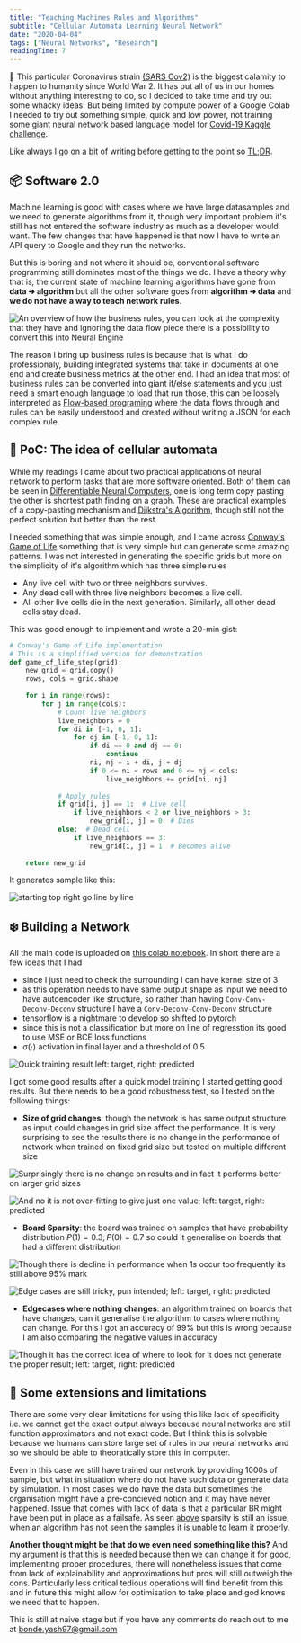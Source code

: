 ```yaml
---
title: "Teaching Machines Rules and Algorithms"
subtitle: "Cellular Automata Learning Neural Network"
date: "2020-04-04"
tags: ["Neural Networks", "Research"]
readingTime: 7
---
```


🦠 This particular Coronavirus strain [(SARS Cov2)](https://en.wikipedia.org/wiki/Severe_acute_respiratory_syndrome_coronavirus_2) is the biggest calamity to happen to humanity since World War 2. It has put all of us in our homes without anything interesting to do, so I decided to take time and try out some whacky ideas. But being limited by compute power of a Google Colab I needed to try out something simple, quick and low power, not training some giant neural network based language model for [Covid-19 Kaggle challenge](https://www.kaggle.com/allen-institute-for-ai/CORD-19-research-challenge).

Like always I go on a bit of writing before getting to the point so [TL;DR](#cellular-automata).

## 📦 Software 2.0

Machine learning is good with cases where we have large datasamples and we need to generate algorithms from it, though very important problem it's still has not entered the software industry as much as a developer would want. The few changes that have happened is that now I have to write an API query to Google and they run the networks.

But this is boring and not where it should be, conventional software programming still dominates most of the things we do. I have a theory why that is, the current state of machine learning algorithms have gone from **data ➜ algorithm** but all the other software goes from **algorithm ➜ data** and **we do not have a way to teach network rules**.

![An overview of how the business rules, you can look at the complexity that they have and ignoring the data flow piece there is a possibility to convert this into Neural Engine](https://www.researchgate.net/profile/Rainer_Endl/publication/225116605/figure/fig1/AS:671510029144090@1537111875988/Business-rules-as-integration-layers.png)

The reason I bring up business rules is because that is what I do professionaly, building integrated systems that take in documents at one end and create business metrics at the other end. I had an idea that most of business rules can be converted into giant if/else statements and you just need a smart enough language to load that run those, this can be loosely interpreted as [Flow-based programing](https://jpaulm.github.io/fbp/) where the data flows through and rules can be easily understood and created without writing a JSON for each complex rule.

## 🤖 PoC: The idea of cellular automata

While my readings I came about two practical applications of neural network to perform tasks that are more software oriented. Both of them can be seen in [Differentiable Neural Computers](https://deepmind.com/blog/article/differentiable-neural-computers), one is long term copy pasting the other is shortest path finding on a graph. These are practical examples of a copy-pasting mechanism and [Dijkstra's Algorithm](https://en.wikipedia.org/wiki/Dijkstra%27s_algorithm), though still not the perfect solution but better than the rest.

I needed something that was simple enough, and I came across [Conway's Game of Life](https://en.wikipedia.org/wiki/Conway%27s_Game_of_Life) something that is very simple but can generate some amazing patterns. I was not interested in generating the specific grids but more on the simplicity of it's algorithm which has three simple rules

- Any live cell with two or three neighbors survives.
- Any dead cell with three live neighbors becomes a live cell.
- All other live cells die in the next generation. Similarly, all other dead cells stay dead.

This was good enough to implement and wrote a 20-min gist:

```python
# Conway's Game of Life implementation
# This is a simplified version for demonstration
def game_of_life_step(grid):
    new_grid = grid.copy()
    rows, cols = grid.shape
    
    for i in range(rows):
        for j in range(cols):
            # Count live neighbors
            live_neighbors = 0
            for di in [-1, 0, 1]:
                for dj in [-1, 0, 1]:
                    if di == 0 and dj == 0:
                        continue
                    ni, nj = i + di, j + dj
                    if 0 <= ni < rows and 0 <= nj < cols:
                        live_neighbors += grid[ni, nj]
            
            # Apply rules
            if grid[i, j] == 1:  # Live cell
                if live_neighbors < 2 or live_neighbors > 3:
                    new_grid[i, j] = 0  # Dies
            else:  # Dead cell
                if live_neighbors == 3:
                    new_grid[i, j] = 1  # Becomes alive
    
    return new_grid
```

It generates sample like this:

![starting top right go line by line](https://ndotovhaihcfvwintgpc.supabase.co/storage/v1/object/public/yashbonde/old/CA_0.png)

## ❄️ Building a Network

All the main code is uploaded on [this colab notebook](https://colab.research.google.com/drive/1-Sw3jxWj4KOrZXBmCuKENUhuVr-hiSfT). In short there are a few ideas that I had

- since I just need to check the surrounding I can have kernel size of $3$
- as this operation needs to have same output shape as input we need to have autoencoder like structure, so rather than having `Conv-Conv-Deconv-Deconv` structure I have a `Conv-Deconv-Conv-Deconv` structure
- tensorflow is a nightmare to develop so shifted to pytorch
- since this is not a classification but more on line of regresstion its good to use MSE or BCE loss functions
- $\sigma(\cdot)$ activation in final layer and a threshold of $0.5$

![Quick training result left: target, right: predicted](https://ndotovhaihcfvwintgpc.supabase.co/storage/v1/object/public/yashbonde/old/CA_1.png)

I got some good results after a quick model training I started getting good results. But there needs to be a good robustness test, so I tested on the following things:

- **Size of grid changes**: though the network is has same output structure as input could changes in grid size affect the performance. It is very surprising to see the results there is no change in the performance of network when trained on fixed grid size but tested on multiple different size

![Surprisingly there is no change on results and in fact it performs better on larger grid sizes](https://ndotovhaihcfvwintgpc.supabase.co/storage/v1/object/public/yashbonde/old/CA_2.png)

![And no it is not over-fitting to give just one value; left: target, right: predicted](https://ndotovhaihcfvwintgpc.supabase.co/storage/v1/object/public/yashbonde/old/CA_3.png)

- **Board Sparsity**: the board was trained on samples that have probability distribution $P(1) = 0.3; P(0) = 0.7$ so could it generalise on boards that had a different distribution

![Though there is decline in performance when 1s occur too frequently its still above 95% mark](https://ndotovhaihcfvwintgpc.supabase.co/storage/v1/object/public/yashbonde/old/CA_4.png)

![Edge cases are still tricky, pun intended; left: target, right: predicted](https://ndotovhaihcfvwintgpc.supabase.co/storage/v1/object/public/yashbonde/old/CA_5.png)

- **Edgecases where nothing changes**: an algorithm trained on boards that have changes, can it generalise the algorithm to cases where nothing can change. For this I got an accuracy of 99% but this is wrong because I am also comparing the negative values in accuracy

![Though it has the correct idea of where to look for it does not generate the proper result; left: target, right: predicted](https://ndotovhaihcfvwintgpc.supabase.co/storage/v1/object/public/yashbonde/old/CA_6.png)

## 🤔 Some extensions and limitations

There are some very clear limitations for using this like lack of specificity i.e. we cannot get the exact output always because neural networks are still function approximators and not exact code. But I think this is solvable because we humans can store large set of rules in our neural networks and so we should be able to theoratically store this in computer.

Even in this case we still have trained our network by providing 1000s of sample, but what in situation where do not have such data or generate data by simulation. In most cases we do have the data but sometimes the organisation might have a pre-concieved notion and it may have never happened. Issue that comes with lack of data is that a particular BR might have been put in place as a failsafe. As seen [above](#sparse) sparsity is still an issue, when an algorithm has not seen the samples it is unable to learn it properly.

**Another thought might be that do we even need something like this?** And my argument is that this is needed because then we can change it for good, implementing proper procedures, there will nonetheless issues that come from lack of explainability and approximations but pros will still outweigh the cons. Particularly less critical tedious operations will find benefit from this and in future this might allow for optimisation to take place and god knows we need that to happen.

This is still at naive stage but if you have any comments do reach out to me at bonde.yash97@gmail.com

